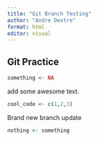 ```yaml
---
title: "Git Branch Testing"
author: "Andre Dextre"
format: html
editor: visual
---
```


## Git Practice

```r
something <- NA
```

add some awesome text.

```r
cool_code <- c(1,2,3)
```

Brand new branch update

```r
nothing <- something
```
